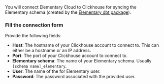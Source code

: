 You will connect Elementary Cloud to Clickhouse for syncing the Elementary schema (created by the [Elementary dbt package](/cloud/onboarding/quickstart-dbt-package)).

<Snippet file="cloud/integrations/create-user-operation.mdx" />

### Fill the connection form

Provide the following fields:

- **Host**: The hostname of your Clickhouse account to connect to. This can either be a hostname or an IP address.
- **Port**: The port of your Clickhouse account to connect to.
- **Elementary schema**: The name of your Elementary schema. Usually `[schema name]_elementary`.
- **User**: The name of the for Elementary user.
- **Password**: The password associated with the provided user.

<Snippet file="cloud/integrations/ip-allowlist.mdx" />
